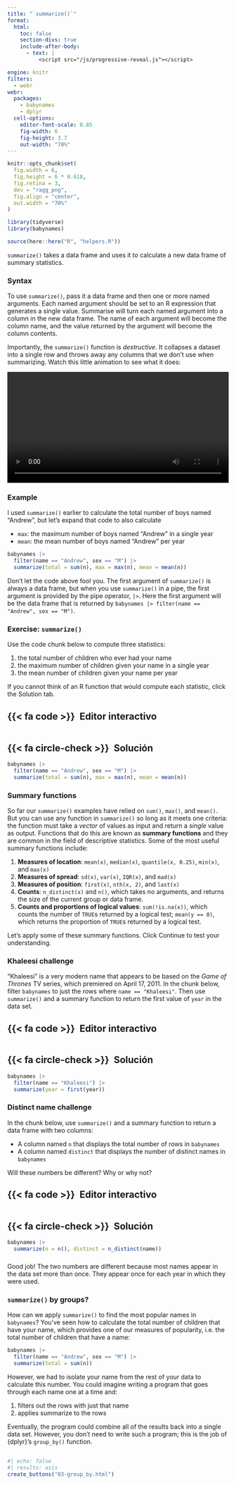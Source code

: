 ```yaml
---
title: "`summarize()`"
format:
  html: 
    toc: false
    section-divs: true
    include-after-body: 
      - text: |
          <script src="/js/progressive-reveal.js"></script>

engine: knitr
filters:
  - webr
webr:
  packages:
    - babynames
    - dplyr
  cell-options:
    editor-font-scale: 0.85
    fig-width: 6
    fig-height: 3.7
    out-width: "70%"
---
```


```r
knitr::opts_chunk$set(
  fig.width = 6,
  fig.height = 6 * 0.618,
  fig.retina = 3,
  dev = "ragg_png",
  fig.align = "center",
  out.width = "70%"
)

library(tidyverse)
library(babynames)

source(here::here("R", "helpers.R"))
```

`summarize()` takes a data frame and uses it to calculate a new data frame of summary statistics. 

### Syntax

To use `summarize()`, pass it a data frame and then one or more named arguments. Each named argument should be set to an R expression that generates a single value. Summarise will turn each named argument into a column in the new data frame. The name of each argument will become the column name, and the value returned by the argument will become the column contents.

Importantly, the `summarize()` function is *destructive*. It collapses a dataset into a single row and throws away any columns that we don’t use when summarizing. Watch this little animation to see what it does:

```{=html}
<video controls width="100%" style="display: block; margin: auto;">
  <source src="video/grp-summarize-00.mp4" type="video/mp4">
</video>
```

### Example

I used `summarize()` earlier to calculate the total number of boys named "Andrew", but let's expand that code to also calculate 

* `max`: the maximum number of boys named "Andrew" in a single year
* `mean`: the mean number of boys named "Andrew" per year

```r
babynames |> 
  filter(name == "Andrew", sex == "M") |> 
  summarize(total = sum(n), max = max(n), mean = mean(n))
```

Don't let the code above fool you. The first argument of `summarize()` is always a data frame, but when you use `summarize()` in a pipe, the first argument is provided by the pipe operator, `|>`. Here the first argument will be the data frame that is returned by `babynames |> filter(name == "Andrew", sex == "M")`.

### Exercise: `summarize()`

Use the code chunk below to compute three statistics:

1. the total number of children who ever had your name
1. the maximum number of children given your name in a single year
1. the mean number of children given your name per year 

If you cannot think of an R function that would compute each statistic, click the Solution tab.

::: {.panel-tabset}
## {{< fa code >}}&ensp;Editor interactivo

```webr-r



```

## {{< fa circle-check >}}&ensp;Solución

```r
babynames |> 
  filter(name == "Andrew", sex == "M") |> 
  summarize(total = sum(n), max = max(n), mean = mean(n))
```

:::


### Summary functions

So far our `summarize()` examples have relied on `sum()`, `max()`, and `mean()`. But you can use any function in `summarize()` so long as it meets one criteria: the function must take a _vector_ of values as input and return a _single_ value as output. Functions that do this are known as **summary functions** and they are common in the field of descriptive statistics. Some of the most useful summary functions include:

1. **Measures of location**: `mean(x)`, `median(x)`, `quantile(x, 0.25)`, `min(x)`, and `max(x)`
1. **Measures of spread**: `sd(x)`, `var(x)`, `IQR(x)`, and `mad(x)`
1. **Measures of position**: `first(x)`, `nth(x, 2)`, and `last(x)`
1. **Counts**: `n_distinct(x)` and `n()`, which takes no arguments, and returns the size of the current group or data frame. 
1. **Counts and proportions of logical values**: `sum(!is.na(x))`, which counts the number of `TRUE`s returned by a logical test; `mean(y == 0)`, which returns the proportion of `TRUE`s returned by a logical test.

Let's apply some of these summary functions. Click Continue to test your understanding. 

### Khaleesi challenge

"Khaleesi" is a very modern name that appears to be based on the _Game of Thrones_ TV series, which premiered on April 17, 2011. In the chunk below, filter `babynames` to just the rows where `name == "Khaleesi"`. Then use `summarize()` and a summary function to return the first value of `year` in the data set.

::: {.panel-tabset}
## {{< fa code >}}&ensp;Editor interactivo

```webr-r



```

## {{< fa circle-check >}}&ensp;Solución

```r
babynames |> 
  filter(name == "Khaleesi") |> 
  summarize(year = first(year))
```

:::


### Distinct name challenge

In the chunk below, use `summarize()` and a summary function to return a data frame with two columns:

* A column named `n` that displays the total number of rows in `babynames`
* A column named `distinct` that displays the number of distinct names in `babynames`

Will these numbers be different? Why or why not?

::: {.panel-tabset}
## {{< fa code >}}&ensp;Editor interactivo

```webr-r



```

## {{< fa circle-check >}}&ensp;Solución

```r
babynames |> 
  summarize(n = n(), distinct = n_distinct(name))
```

:::

###

Good job! The two numbers are different because most names appear in the data set more than once. They appear once for each year in which they were used.

### `summarize()` by groups?

How can we apply `summarize()` to find the most popular names in `babynames`? You've seen how to calculate the total number of children that have your name, which provides one of our measures of popularity, i.e. the total number of children that have a name:

```r
babynames |> 
  filter(name == "Andrew", sex == "M") |> 
  summarize(total = sum(n))
```

However, we had to isolate your name from the rest of your data to calculate this number. You could imagine writing a program that goes through each name one at a time and: 

1. filters out the rows with just that name
2. applies summarize to the rows

Eventually, the program could combine all of the results back into a single data set. However, you don't need to write such a program; this is the job of {dplyr}'s `group_by()` function.

##

```r
#| echo: false
#| results: asis
create_buttons("03-group_by.html")
```
